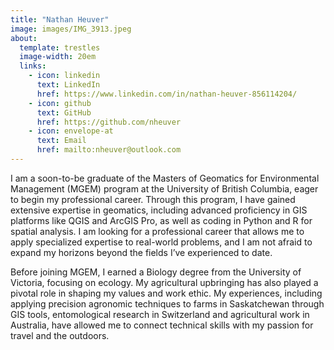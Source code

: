 ```yaml
---
title: "Nathan Heuver"
image: images/IMG_3913.jpeg
about:
  template: trestles
  image-width: 20em
  links: 
    - icon: linkedin
      text: LinkedIn
      href: https://www.linkedin.com/in/nathan-heuver-856114204/
    - icon: github
      text: GitHub
      href: https://github.com/nheuver
    - icon: envelope-at
      text: Email
      href: mailto:nheuver@outlook.com
---
```


I am a soon-to-be graduate of the Masters of Geomatics for Environmental Management (MGEM) program at the University of British Columbia, eager to begin my professional career. Through this program, I have gained extensive expertise in geomatics, including advanced proficiency in GIS platforms like QGIS and ArcGIS Pro, as well as coding in Python and R for spatial analysis. I am looking for a professional career that allows me to apply specialized expertise to real-world problems, and I am not afraid to expand my horizons beyond the fields I've experienced to date.

Before joining MGEM, I earned a Biology degree from the University of Victoria, focusing on ecology. My agricultural upbringing has also played a pivotal role in shaping my values and work ethic. My experiences, including applying precision agronomic techniques to farms in Saskatchewan through GIS tools, entomological research in Switzerland and agricultural work in Australia, have allowed me to connect technical skills with my passion for travel and the outdoors.  
